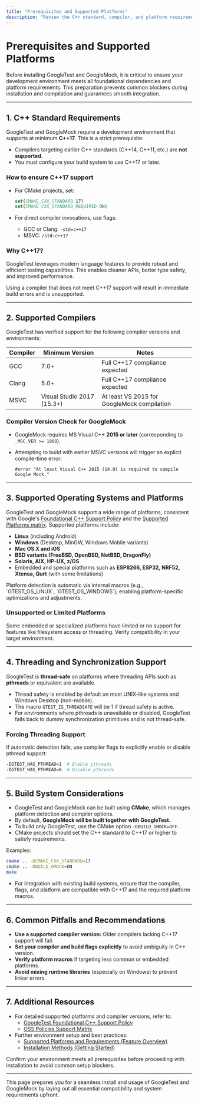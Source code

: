 ```yaml
---
title: "Prerequisites and Supported Platforms"
description: "Review the C++ standard, compiler, and platform requirements to ensure compatibility before installing GoogleTest and GoogleMock. This page prepares users to avoid common blockers by understanding foundational dependencies."
---
```


# Prerequisites and Supported Platforms

Before installing GoogleTest and GoogleMock, it is critical to ensure your development environment meets all foundational dependencies and platform requirements. This preparation prevents common blockers during installation and compilation and guarantees smooth integration.

---

## 1. C++ Standard Requirements

GoogleTest and GoogleMock require a development environment that supports at minimum **C++17**. This is a strict prerequisite:

- Compilers targeting earlier C++ standards (C++14, C++11, etc.) are **not supported**.
- You must configure your build system to use C++17 or later.

### How to ensure C++17 support

- For CMake projects, set:
  ```cmake
  set(CMAKE_CXX_STANDARD 17)
  set(CMAKE_CXX_STANDARD_REQUIRED ON)
  ```

- For direct compiler invocations, use flags:
  - GCC or Clang: `-std=c++17`
  - MSVC: `/std:c++17`

### Why C++17?

GoogleTest leverages modern language features to provide robust and efficient testing capabilities. This enables cleaner APIs, better type safety, and improved performance.

<Note>
Using a compiler that does not meet C++17 support will result in immediate build errors and is unsupported.
</Note>

---

## 2. Supported Compilers

GoogleTest has verified support for the following compiler versions and environments:

| Compiler       | Minimum Version   | Notes                                    |
|----------------|------------------|------------------------------------------|
| GCC            | 7.0+             | Full C++17 compliance expected           |
| Clang          | 5.0+             | Full C++17 compliance expected           |
| MSVC           | Visual Studio 2017 (15.3+) | At least VS 2015 for GoogleMock compilation |

### Compiler Version Check for GoogleMock

- GoogleMock requires MS Visual C++ **2015 or later** (corresponding to `_MSC_VER >= 1900`).
- Attempting to build with earlier MSVC versions will trigger an explicit compile-time error:

  ```
  #error "At least Visual C++ 2015 (14.0) is required to compile Google Mock."
  ```

---

## 3. Supported Operating Systems and Platforms

GoogleTest and GoogleMock support a wide range of platforms, consistent with Google's [Foundational C++ Support Policy](https://opensource.google/documentation/policies/cplusplus-support) and the [Supported Platforms matrix](https://github.com/google/oss-policies-info/blob/main/foundational-cxx-support-matrix.md). Supported platforms include:

- **Linux** (including Android)
- **Windows** (Desktop, MinGW, Windows Mobile variants)
- **Mac OS X and iOS**
- **BSD variants (FreeBSD, OpenBSD, NetBSD, DragonFly)**
- **Solaris, AIX, HP-UX, z/OS**
- Embedded and special platforms such as **ESP8266, ESP32, NRF52, Xtensa, Qurt** (with some limitations)

<Info>
Platform detection is automatic via internal macros (e.g., `GTEST_OS_LINUX`, `GTEST_OS_WINDOWS`), enabling platform-specific optimizations and adjustments.
</Info>

### Unsupported or Limited Platforms

Some embedded or specialized platforms have limited or no support for features like filesystem access or threading. Verify compatibility in your target environment.

---

## 4. Threading and Synchronization Support

GoogleTest is **thread-safe** on platforms where threading APIs such as **pthreads** or equivalent are available.

- Thread safety is enabled by default on most UNIX-like systems and Windows Desktop (non-mobile).
- The macro `GTEST_IS_THREADSAFE` will be 1 if thread safety is active.
- For environments where pthreads is unavailable or disabled, GoogleTest falls back to dummy synchronization primitives and is not thread-safe.

### Forcing Threading Support

If automatic detection fails, use compiler flags to explicitly enable or disable pthread support:

```bash
-DGTEST_HAS_PTHREAD=1  # Enable pthreads
-DGTEST_HAS_PTHREAD=0  # Disable pthreads
```

---

## 5. Build System Considerations

- GoogleTest and GoogleMock can be built using **CMake**, which manages platform detection and compiler options.
- By default, **GoogleMock will be built together with GoogleTest**.
- To build only GoogleTest, use the CMake option `-DBUILD_GMOCK=OFF`.
- CMake projects should set the C++ standard to C++17 or higher to satisfy requirements.

Examples:

```bash
cmake .. -DCMAKE_CXX_STANDARD=17
cmake .. -DBUILD_GMOCK=ON
make
```

- For integration with existing build systems, ensure that the compiler, flags, and platform are compatible with C++17 and the required platform macros.

---

## 6. Common Pitfalls and Recommendations

- **Use a supported compiler version:** Older compilers lacking C++17 support will fail.
- **Set your compiler and build flags explicitly** to avoid ambiguity in C++ version.
- **Verify platform macros** if targeting less common or embedded platforms.
- **Avoid mixing runtime libraries** (especially on Windows) to prevent linker errors.

---

## 7. Additional Resources

- For detailed supported platforms and compiler versions, refer to:
  - [GoogleTest Foundational C++ Support Policy](https://opensource.google/documentation/policies/cplusplus-support)
  - [OSS Policies Support Matrix](https://github.com/google/oss-policies-info/blob/main/foundational-cxx-support-matrix.md)
- Further environment setup and best practices:
  - [Supported Platforms and Requirements (Feature Overview)](/overview/feature-overview/supported-platforms)
  - [Installation Methods (Getting Started)](/getting-started/setup-prerequisites-installation/installation-methods)

<Check>
Confirm your environment meets all prerequisites before proceeding with installation to avoid common setup blockers.
</Check>

---

This page prepares you for a seamless install and usage of GoogleTest and GoogleMock by laying out all essential compatibility and system requirements upfront.